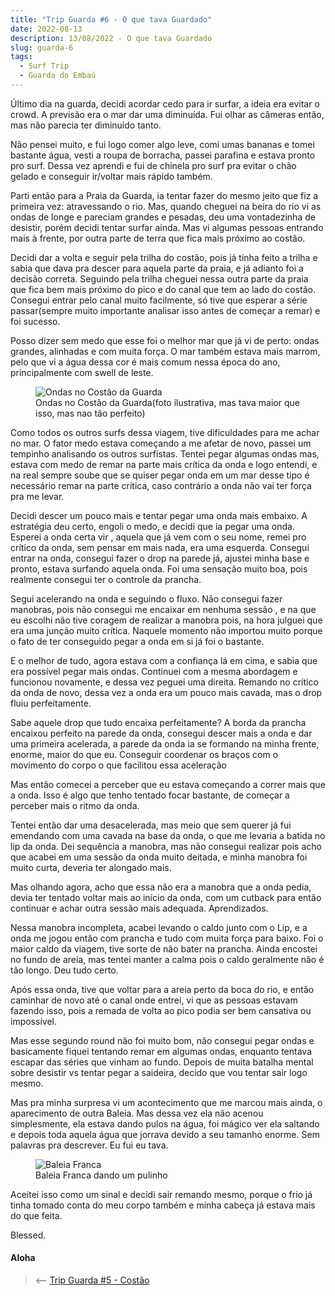 ```yaml
---
title: "Trip Guarda #6 - O que tava Guardado"
date: 2022-08-13
description: 13/08/2022 - O que tava Guardado
slug: guarda-6
tags:
  - Surf Trip
  - Guarda do Embaú
---
```


Último dia na guarda, decidi acordar cedo para ir surfar, a ideia era evitar o crowd. A previsão era o mar dar uma diminuída. Fui olhar as câmeras então, mas não parecia ter diminuído tanto.

Não pensei muito, e fui logo comer algo leve, comi umas bananas e tomei bastante água, vesti a roupa de borracha, passei parafina e estava pronto pro surf. Dessa vez aprendi e fui de chinela pro surf pra evitar o chão gelado e conseguir ir/voltar mais rápido também.

Parti então para a Praia da Guarda, ia tentar fazer do mesmo jeito que fiz a primeira vez: atravessando o rio. Mas, quando cheguei na beira do rio vi as ondas de longe e pareciam grandes e pesadas, deu uma vontadezinha de desistir, porém decidi tentar surfar ainda. Mas vi algumas pessoas entrando mais à frente, por outra parte de terra que fica mais próximo ao costão.

Decidi dar a volta e seguir pela trilha do costão, pois já tinha feito a trilha e sabia que dava pra descer para aquela parte da praia, e já adianto foi a decisão correta. Seguindo pela trilha cheguei nessa outra parte da praia que fica bem mais próximo do pico e do canal que tem ao lado do costão. Consegui entrar pelo canal muito facilmente, só tive que esperar a série passar(sempre muito importante analisar isso antes de começar a remar) e foi sucesso.

Posso dizer sem medo que esse foi o melhor mar que já vi de perto: ondas grandes, alinhadas e com muita força. O mar também estava mais marrom, pelo que vi a água dessa cor é mais comum nessa época do ano, principalmente com swell de leste.

<figure>
    <img src="./onda-costao.jpeg"
         alt="Ondas no Costão da Guarda">
    <figcaption>Ondas no Costão da Guarda(foto ilustrativa, mas tava maior que isso, mas nao tão perfeito)</figcaption>
</figure>

Como todos os outros surfs dessa viagem, tive dificuldades para me achar no mar. O fator medo estava começando a me afetar de novo, passei um tempinho analisando os outros surfistas. Tentei pegar algumas ondas mas, estava com medo de remar na parte mais crítica da onda e logo entendi, e na real sempre soube que se quiser pegar onda em um mar desse tipo é necessário remar na parte crítica, caso contrário a onda não vai ter força pra me levar.

Decidi descer um pouco mais e tentar pegar uma onda mais embaixo. A estratégia deu certo, engoli o medo, e decidi que ia pegar uma onda. Esperei a onda certa vir , aquela que já vem com o seu nome, remei pro crítico da onda, sem pensar em mais nada, era uma esquerda. Consegui entrar na onda, consegui fazer o drop na parede já, ajustei minha base e pronto, estava surfando aquela onda. Foi uma sensação muito boa, pois realmente consegui ter o controle da prancha.

Segui acelerando na onda e seguindo o fluxo. Não consegui fazer manobras, pois não consegui me encaixar em nenhuma sessão , e na que eu escolhi não tive coragem de realizar a manobra pois, na hora julguei que era uma junção muito crítica. Naquele momento não importou muito porque o fato de ter conseguido pegar a onda em si já foi o bastante.

E o melhor de tudo, agora estava com a confiança lá em cima, e sabia que era possível pegar mais ondas. Continuei com a mesma abordagem e funcionou novamente, e dessa vez peguei uma direita. Remando no crítico da onda de novo, dessa vez a onda era um pouco mais cavada, mas o drop fluiu perfeitamente.

Sabe aquele drop que tudo encaixa perfeitamente? A borda da prancha encaixou perfeito na parede da onda, consegui descer mais a onda e dar uma primeira acelerada, a parede da onda ia se formando na minha frente, enorme, maior do que eu. Conseguir coordenar os braços com o movimento do corpo o que facilitou essa aceleração

Mas então comecei a perceber que eu estava começando a correr mais que a onda. Isso é algo que tenho tentado focar bastante, de começar a perceber mais o ritmo da onda.

Tentei então dar uma desacelerada, mas meio que sem querer já fui emendando com uma cavada na base da onda, o que me levaria a batida no lip da onda. Dei sequência a manobra, mas não consegui realizar pois acho que acabei em uma sessão da onda muito deitada, e minha manobra foi muito curta, deveria ter alongado mais.

Mas olhando agora, acho que essa não era a manobra que a onda pedia, devia ter tentado voltar mais ao início da onda, com um cutback para então continuar e achar outra sessão mais adequada. Aprendizados.

Nessa manobra incompleta, acabei levando o caldo junto com o Lip, e a onda me jogou então com prancha e tudo com muita força para baixo. Foi o maior caldo da viagem, tive sorte de não bater na prancha. Ainda encostei no fundo de areia, mas tentei manter a calma pois o caldo geralmente não é tão longo. Deu tudo certo.

Após essa onda, tive que voltar para a areia perto da boca do rio, e então caminhar de novo até o canal onde entrei, vi que as pessoas estavam fazendo isso, pois a remada de volta ao pico podia ser bem cansativa ou impossível.

Mas esse segundo round não foi muito bom, não consegui pegar ondas e basicamente fiquei tentando remar em algumas ondas, enquanto tentava escapar das séries que vinham ao fundo. Depois de muita batalha mental sobre desistir vs tentar pegar a saideira, decido que vou tentar sair logo mesmo.

Mas pra minha surpresa vi um acontecimento que me marcou mais ainda, o aparecimento de outra Baleia. Mas dessa vez ela não acenou simplesmente, ela estava dando pulos na água, foi mágico ver ela saltando e depois toda aquela água que jorrava devido a seu tamanho enorme. Sem palavras pra descrever. Eu fui eu tava.

<figure>
    <img src="./franca.jpeg"
         alt="Baleia Franca">
    <figcaption>Baleia Franca dando um pulinho</figcaption>
</figure>

Aceitei isso como um sinal e decidi sair remando mesmo, porque o frio já tinha tomado conta do meu corpo também e minha cabeça já estava mais do que feita.

Blessed.


#### Aloha

> ⟵ <a href="https://meusurf.blog/guarda-5">Trip Guarda #5 - Costão</a>  